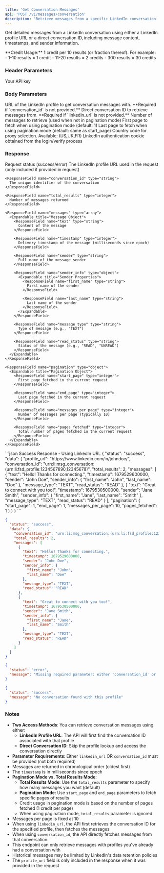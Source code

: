 ```yaml
---
title: 'Get Conversation Messages'
api: 'POST /v1/messages/conversation'
description: 'Retrieve messages from a specific LinkedIn conversation'
---
```


Get detailed messages from a LinkedIn conversation using either a LinkedIn profile URL or a direct conversation ID, including message content, timestamps, and sender information.

<Note>
  **Credit Usage:** 1 credit per 10 results (or fraction thereof). For example:
  - 1-10 results = 1 credit
  - 11-20 results = 2 credits
  - 300 results = 30 credits
</Note>

### Header Parameters

<ParamField header="x-api-key" type="string" required>
  Your API key
</ParamField>

### Body Parameters

<ParamField body="linkedin_url" type="string">
  URL of the LinkedIn profile to get conversation messages with. **Required if `conversation_id` is not provided.**
</ParamField>

<ParamField body="conversation_id" type="string">
  Direct conversation ID to retrieve messages from. **Required if `linkedin_url` is not provided.**
</ParamField>

<ParamField body="total_results" type="integer" default="10">
  Number of messages to retrieve (used when not in pagination mode)
</ParamField>

<ParamField body="start_page" type="integer">
  First page to fetch when using pagination mode (default: 1)
</ParamField>

<ParamField body="end_page" type="integer">
  Last page to fetch when using pagination mode (default: same as start_page)
</ParamField>

<ParamField body="country" type="string" default="FR">
  Country code for proxy selection. Available: (US,UK,FR)
</ParamField>

<ParamField body="login_token" type="string" required>
  LinkedIn authentication cookie obtained from the login/verify process
</ParamField>

### Response

<ResponseField name="status" type="string">
  Request status (success/error)
</ResponseField>

<ResponseField name="data" type="object">
  <Expandable title="Properties">
    <ResponseField name="profile_url" type="string">
      The LinkedIn profile URL used in the request (only included if provided in request)
    </ResponseField>

    <ResponseField name="conversation_id" type="string">
      The unique identifier of the conversation
    </ResponseField>

    <ResponseField name="total_results" type="integer">
      Number of messages returned
    </ResponseField>

    <ResponseField name="messages" type="array">
      <Expandable title="Message Object">
        <ResponseField name="text" type="string">
          Content of the message
        </ResponseField>

        <ResponseField name="timestamp" type="integer">
          Delivery timestamp of the message (milliseconds since epoch)
        </ResponseField>

        <ResponseField name="sender" type="string">
          Full name of the message sender
        </ResponseField>

        <ResponseField name="sender_info" type="object">
          <Expandable title="Sender Properties">
            <ResponseField name="first_name" type="string">
              First name of the sender
            </ResponseField>
            
            <ResponseField name="last_name" type="string">
              Last name of the sender
            </ResponseField>
          </Expandable>
        </ResponseField>

        <ResponseField name="message_type" type="string">
          Type of message (e.g., "TEXT")
        </ResponseField>

        <ResponseField name="read_status" type="string">
          Status of the message (e.g., "READ", "UNREAD")
        </ResponseField>
      </Expandable>
    </ResponseField>

    <ResponseField name="pagination" type="object">
      <Expandable title="Pagination Object">
        <ResponseField name="start_page" type="integer">
          First page fetched in the current request
        </ResponseField>

        <ResponseField name="end_page" type="integer">
          Last page fetched in the current request
        </ResponseField>

        <ResponseField name="messages_per_page" type="integer">
          Number of messages per page (typically 10)
        </ResponseField>

        <ResponseField name="pages_fetched" type="integer">
          Total number of pages fetched in the current request
        </ResponseField>
      </Expandable>
    </ResponseField>
  </Expandable>
</ResponseField>

<ResponseExample>
```json Success Response - Using LinkedIn URL
{
  "status": "success",
  "data": {
    "profile_url": "https://www.linkedin.com/in/johndoe/",
    "conversation_id": "urn:li:msg_conversation:(urn:li:fsd_profile:1234567890,12345678)",
    "total_results": 2,
    "messages": [
      {
        "text": "Hello! Thanks for connecting.",
        "timestamp": 1679529600000,
        "sender": "John Doe",
        "sender_info": {
          "first_name": "John",
          "last_name": "Doe"
        },
        "message_type": "TEXT",
        "read_status": "READ"
      },
      {
        "text": "Great to connect with you too!",
        "timestamp": 1679530500000,
        "sender": "Jane Smith",
        "sender_info": {
          "first_name": "Jane",
          "last_name": "Smith"
        },
        "message_type": "TEXT",
        "read_status": "READ"
      }
    ],
    "pagination": {
      "start_page": 1,
      "end_page": 1,
      "messages_per_page": 10,
      "pages_fetched": 1
    }
  }
}
```

```json Success Response - Using Conversation ID
{
  "status": "success",
  "data": {
    "conversation_id": "urn:li:msg_conversation:(urn:li:fsd_profile:1234567890,12345678)",
    "total_results": 2,
    "messages": [
      {
        "text": "Hello! Thanks for connecting.",
        "timestamp": 1679529600000,
        "sender": "John Doe",
        "sender_info": {
          "first_name": "John",
          "last_name": "Doe"
        },
        "message_type": "TEXT",
        "read_status": "READ"
      },
      {
        "text": "Great to connect with you too!",
        "timestamp": 1679530500000,
        "sender": "Jane Smith",
        "sender_info": {
          "first_name": "Jane",
          "last_name": "Smith"
        },
        "message_type": "TEXT",
        "read_status": "READ"
      }
    ]
  }
}
```

```json Error Response - Missing Parameters
{
  "status": "error",
  "message": "Missing required parameter: either 'conversation_id' or 'linkedin_url' must be provided"
}
```

```json Success Response - No Conversation
{
  "status": "success",
  "message": "No conversation found with this profile"
}
```
</ResponseExample>

### Notes
- **Two Access Methods**: You can retrieve conversation messages using either:
  - **LinkedIn Profile URL**: The API will first find the conversation ID associated with that profile
  - **Direct Conversation ID**: Skip the profile lookup and access the conversation directly
- **Parameter Requirements**: Either `linkedin_url` OR `conversation_id` must be provided (not both required)
- Messages are returned in chronological order (oldest first)
- The `timestamp` is in milliseconds since epoch
- **Pagination Mode vs. Total Results Mode**:
  - **Total Results Mode**: Use the `total_results` parameter to specify how many messages you want (default)
  - **Pagination Mode**: Use `start_page` and `end_page` parameters to fetch specific pages of results
  - Credit usage in pagination mode is based on the number of pages fetched (1 credit per page)
  - When using pagination mode, `total_results` parameter is ignored
- Messages per page is fixed at 10
- When using `linkedin_url`, the API first retrieves the conversation ID for the specified profile, then fetches the messages
- When using `conversation_id`, the API directly fetches messages from that conversation
- This endpoint can only retrieve messages with profiles you've already had a conversation with
- Historical messages may be limited by LinkedIn's data retention policies
- The `profile_url` field is only included in the response when it was provided in the request
